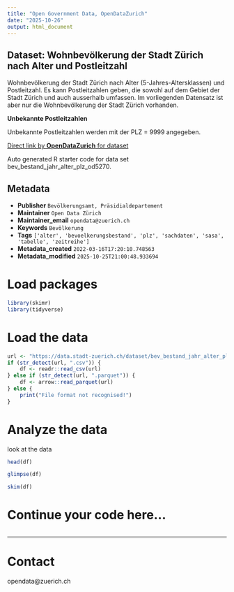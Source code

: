 ```yaml
---
title: "Open Government Data, OpenDataZurich"
date: "2025-10-26"
output: html_document
---
```


## Dataset: Wohnbevölkerung der Stadt Zürich nach Alter und Postleitzahl


Wohnbevölkerung der Stadt Zürich nach Alter (5-Jahres-Altersklassen) und Postleitzahl. Es kann Postleitzahlen geben, die sowohl auf dem Gebiet der Stadt Zürich und auch ausserhalb umfassen. Im vorliegenden Datensatz ist aber nur die Wohnbevölkerung der Stadt Zürich vorhanden.


**Unbekannte Postleitzahlen**

Unbekannte Postleitzahlen werden mit der PLZ = 9999 angegeben.

 

[]()



[Direct link by **OpenDataZurich** for dataset](https://data.stadt-zuerich.ch/dataset/bev_bestand_jahr_alter_plz_od5270)

Auto generated R starter code for data set bev_bestand_jahr_alter_plz_od5270.

## Metadata

- **Publisher** `Bevölkerungsamt, Präsidialdepartement`
- **Maintainer** `Open Data Zürich`
- **Maintainer_email** `opendata@zuerich.ch`
- **Keywords** `Bevölk­erung`
- **Tags** `['alter', 'bevoelkerungsbestand', 'plz', 'sachdaten', 'sasa', 'tabelle', 'zeitreihe']`
- **Metadata_created** `2022-03-16T17:20:10.748563`
- **Metadata_modified** `2025-10-25T21:00:48.933694`


# Load packages

```r
library(skimr)
library(tidyverse)
```

# Load the data

```r
url <- "https://data.stadt-zuerich.ch/dataset/bev_bestand_jahr_alter_plz_od5270/download/BEV527OD5270.csv"
if (str_detect(url, ".csv")) {
    df <- readr::read_csv(url)
} else if (str_detect(url, ".parquet")) {
    df <- arrow::read_parquet(url)
} else {
    print("File format not recognised!")
}
```

# Analyze the data

look at the data
```r
head(df)
```

```r
glimpse(df)
```

```r
skim(df)
```

# Continue your code here...

```r

```

------------------------------------------------------------------------

# Contact

opendata@zuerich.ch
